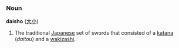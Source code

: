 ===Noun===
'''daisho''' ([[大小]])

#The traditional [[Japanese]] set of swords that consisted of a [[katana]] (''daitou'') and a [[wakizashi]].